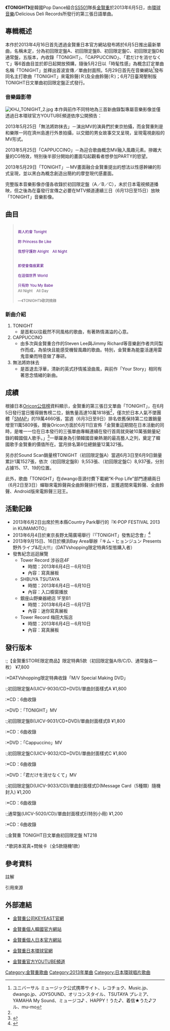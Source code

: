 {{Infobox Single
| Name           = '''TONIGHT'''
| Cover          = KHJ TONIGHT.jpg
| Caption     = 5版本單曲封面
| Artist         = [[金賢重|金賢重]]
| Album          = 
| A-side         = TONIGHT
| B-side         = 
| Released       = {{JPN}}2013年6月5日<br/>{{TWN}}2013年6月7日
| Format         = [[单曲|单曲]]
| Recorded       = 2013年<br/>{{KOR}}
| Genre          = [[J-POP|J-POP]]
| Length         = 24:10
| Label          = [[環球音樂|環球音樂]]/Delicious Deli Records
| Writer         = 
| Producer       = 
| Certification  =<!-- *金（唱片，[[日本唱片協會|日本唱片協會]]）<ref>{{cite web|title=ゴールド等認定作品一覧　2012年7月|url=http://www.riaj.or.jp/data/others/gold/201207.html|publisher=日本唱片协会|accessdate=2012-08-30|language=ja}}</ref> -->
| Chart position = *單日預購排名 五版本各佔<br/>第1、2、3、8、9位<ref>{{cite news| language =ja| url =http://mobile.twitter.com/pchan606/status/324494839204966401/photo/1| title =TOWER RECORDS オンライン4/16予約デイリーチャート　リダNEW SINGLE初回限定盤A~Cが1~3位, Ｄが8位、通常盤9位| publisher =Tower Record| date =2013-04-16| accessdate =2013-06-18| archive-date =2016-04-21| archive-url =https://web.archive.org/web/20160421053720/https://mobile.twitter.com/pchan606/status/324494839204966401/photo/1| dead-url =no}}</ref><small>（Tower Record）</small> 
*日榜 第2位<ref>{{cite news |language = ja |url = http://tower.jp/chart/3/2013/06/20130605-20130605 |title = TOWER RECORDS 渋谷店デイリー総合 |publisher = Tower Record |date = 2013-06-05 |deadurl = yes |archiveurl = https://web.archive.org/web/20140426042131/http://tower.jp/chart/3/2013/06/20130605-20130605 |archivedate = 2014-04-26 |accessdate = 2013-06-18 }}</ref><small>（Tower Record）</small> 
*周榜 第2位<ref>{{cite news| language =ja| url =http://tower.jp/chart/5/2013/06/20130603-20130609| title =TOWER RECORDS 全店総合シングル| publisher =Tower Record| date =2013-06-09| accessdate =2013-06-18| archive-date =2014-04-03| archive-url =https://web.archive.org/web/20140403073045/http://tower.jp/chart/5/2013/06/20130603-20130609| dead-url =no}}</ref><small>（Tower Record）</small> 
*日榜 第2位<ref name="ert">{{cite news| language =ja| url =http://news.kstyle.com/article.ksn?articleNo=1970612| title =キム・ヒョンジュン、日本3rdシングルがオリコンデイリー2位に！10万枚を売り上げる| publisher =Oricon| date =2013-06-06| accessdate =2013-06-18| archive-date =2016-03-05| archive-url =https://web.archive.org/web/20160305214223/http://news.kstyle.com/article.ksn?articleNo=1970612| dead-url =no}}</ref><small>（[[Oricon公信榜|Oricon]]）</small> 
*週榜 第2位<small>（[[Oricon公信榜|Oricon]]）</small>
| Last single    = [[HEAT_(金賢重單曲)|HEAT]]<br>（2012年）
| This single    = '''TONIGHT'''<br>（2013年）
| Next single    = [[HOT_SUN|HOT SUN]]<br>（2014年）
| Misc           ={{Extra musicsample |Type=single |filename=KHJ TONIGHT.ogg|title=《TONIGHT》}}
{{External music video|Type=Single|{{YouTube|PbRRhv6XF_I|無法將妳抹去}}<br/>{{YouTube|Z4b3GchTAg4|TONIGHT}}<br/>{{YouTube|wBf_sdfi7vI|Cappuccino}}}}
}}
'''《TONIGHT》'''是韓國Pop Dance組合[[SS501|SS501]]隊長[[金賢重|金賢重]]於2013年6月5日，由[[環球音樂_(日本)|環球音樂]]/Delicious Deli Records所發行的第三張日語單曲。

==專輯概述==
本作於2013年4月16日首先透過金賢重日本官方網站發布將於6月5日推出最新單曲，名稱未定，分為初回限定盤A、初回限定盤B、初回限定盤C、初回限定盤D和通常盤，五版本，內收錄「TONIGHT」、「CAPPUCCINO」、「君だけを消せなくて」等6首曲目並於即日起開放預購，隨後5月2日以「時髦性感」為概念訂定單曲名稱「TONIGHT」並釋出首波宣傳／單曲封面照。5月29日首先在音樂網站<ref group="註">ユニバーサル ミュージック公式携帯サイト、レコチョク、Music.jp、dwango.jp、JOYSOUND、オリコンスタイル、TSUTAYA プレミア、YAMAHA My Sound、ミュージコ♪ 、HAPPY！うた♪、着信★うた♪フル、mu-mo</ref>發布同名主打歌曲「TONIGHT」來電鈴聲(Ｒ)及全曲鈴聲(Ｒ)；6月7日臺灣壓制版TONIGHT日文單曲初回限定盤正式發行。
===音樂錄影帶===
[[File:KHJ_TONIGHT_2.jpg|thumb]]
本作與前作不同特地為三首新曲錄製專屬音樂影像並僅透過日本環球官方YOUTUBE頻道依序公開預告：

2013年5月25日「無法將妳抹去」－演出MV的演員們於東京拍攝，而金賢重則是和樂隊一同在濟州島進行外景拍攝，以交錯的男女故事交叉呈現，呈現電視劇般的MV形式。

2013年5月25日「CAPPUCCINO」－為迎合歌曲概念MV融入風趣元素。摻雜大量的CG特效，特別後半部分開始的畫面勾起觀看者想參加PARTY的慾望。

2013年5月29日「TONIGHT」－MV畫面融合金賢重提出的想法以性感幹練的形式呈現，並以黑白為概念創造出簡約的摩登現代感畫面。

完整版本音樂影像亦僅各收錄於初回限定盤（A／B／C），未於日本電視頻道播映，但之後為在臺發行宣傳之必要在MTV頻道連續三日（6月13日至15日）放映「TONIGHT」音樂影像。

==曲目==
<blockquote class="toccolours" style="text-align:center; width:200px; float:right; padding: 10px 15px 10px 10px; display:table;"><small>    
{{lang|ja|二人出会い Tonight}}<br />
<span style="color: #4B0080;">兩人約會 Tonight</span><br />
{{lang|ja|君は Princess Be Like}}<br />
<span style="color: #4B0080;">妳  Princess Be Like</span><br />
{{lang|ja|守るよ　僕が Alright　All Night}}<br />
<span style="color: #4B0080;">我想守護妳 Alright　All Night</span><br />
<br />
{{lang|ja|傷だらけでも}}<br />
<span style="color: #4B0080;">即使會傷痕累累</span><br />
{{lang|ja|この世界で World}}<br />
<span style="color: #4B0080;">在這個世界 World</span><br />
{{lang|ja|君だけ You My Babe}}<br />
<span style="color: #4B0080;">只有妳 You My Babe</span><br />
All Night　All Day<br />
<p style="text-align: right;"> —《TONIGHT》歌詞摘錄</small>
</blockquote>
{{Tracklist
| collapsed = 	
| headline = 【TONIGHT】
| total_length =

| all_writing =
| all_music = 
| all_lyrics = 
| all_arranger = 
| all_producer = 
| all_except =

| extra_column = 

| title1        = TONIGHT
| note1          =
| writing1 =
| lyrics1        =  Kyung Da Som / James Rhee(RHEEMIX) / 日本語詞 : Rina Moon 
| music1        =Sean Alexander / Glen Choi(dj nure) / Michaelangelo(Michael Snyder) / Todd Joseph Slingsby
| arranger1  =
| producer1  = 
| extra1 =
| length1    = 3:07

| title2        = CAPPUCCINO
| note2          =
| writing2 =
| lyrics2        =  Hawon / 日本語詞 : Rina Moon
| music2        = Steven Lee / Jimmy Richard / Fredrik Hult / Andreas Oberg
| arranger2 = 
| producer2 = 
| extra2 =
| length2    = 3:33

| title3 = 無法將妳抹去		
| note3 = 君だけを消せなくて
| writer3 = 
| music3 = Neil Athale / Dee Adams	
| lyrics3 = Kyung Da Som / James Rhee(RHEEMIX) / 日本語詞 : Rina Moon
| arranger3 =
| producer3 = 	
| extra3 = 	
| length3 = 3:51

| title4 = TONIGHT
| note4 = 演奏版	
| writer4 = 
| music4 = 	
| lyrics4 = 	
| arranger4 = 	
| producer4 = 	
| extra4 = 	
| length4 =

| title5        =CAPPUCCINO
| note5          =演奏版
| writing5 =
| lyrics5        =  
| music5        =
| arranger5 =
| producer5 = 
| extra5 =
| length5    =

| title6 = 無法將妳抹去		
| note6 = 演奏版
| writing6 =
| lyrics6        =  
| music6        =
| arranger6 =
| producer6 = 
| extra6 =
| length6    =

}}
===新曲介紹===
# TONIGHT
#*是首和以往截然不同風格的歌曲，有著熱情滿溢的心意。
# CAPPUCCINO
#*由多次與金賢重合作的Steven Lee與Jimmy Richard等音樂創作者共同製作而成，為愉快且能感受機智風趣的歌曲。特別，金賢重為能靈活運用雷鬼音樂而特意做了專研。
# 無法將妳抹去
#*是首退去浮華，清新的英式抒情搖滾曲風，與前作「Your Story」相同有著思念情緒的新曲。

==成績==
根據日本[[Oricon公信榜|Oricon公信榜]]資料顯示，金賢重的第三張日文單曲「TONIGHT」，在6月5日發行當日獲得銷售榜二位，銷售量高達10萬1818張<ref name="ert"/>，僅次於日本人氣不墜團體「[[SMAP|SMAP]]」的19萬4660張，當週（6月3日至9日）排名依舊保持第二位置銷量增至11萬5809張，爾後Oricon方面於6月11日宣佈「金賢重這期間在日本活動的同時，是唯一一位在日本發行的三張單曲專輯連續在發行首周就突破10萬張銷量紀錄的韓國個人歌手。」<ref>{{cite web|url=http://tw.starnnews.com/news/index.html?no=204098|title=金賢重，日本發行的3張單曲連續創下首周突破10萬銷量的紀錄「引人矚目」|accessdate=2013-06-13|publisher=starnnews|language=zh|date=2013-06-12}}</ref>一舉躍身為引領韓國音樂熱潮的最高藝人之列，奠定了韓國歌手金賢重的價值所在。當月排名第6位總銷量12萬321張。

另亦於Sound Scan銷量榜TONIGHT（初回限定盤A）當週6月3日至6月9日銷量累計1萬1527張，依次（初回限定盤B）9,553張、（初回限定盤C）8,937張，分別占據15、17、19的位置。

此外，歌曲「TONIGHT」在dwango音源付費下載網“K-Pop Life”部門連續兩日（6月2日至3日）蟬聯來電鈴聲與全曲鈴聲排行榜首，並獲週間來電鈴聲、全曲鈴聲、Android版來電鈴聲三冠王。

==活動記錄==
*2013年6月2日出席於熊本縣Country Park舉行的『K-POP FESTIVAL 2013 in KUMAMOTO』
*2013年6月4日於東京長野太陽廣場舉行『「TONIGHT」發售記念會』<ref>{{cite web|url=http://tw.starnnews.com/news/index.html?no=202590|title=金賢重，日本單曲「tonight」發售活動盛況空前「和一萬名歌迷的見面」|accessdate=2013-06-18|publisher=starnnews|language=zh|date=2013-06-04}}</ref>
*2013年9月15日、16日於横浜Bay Area舉辦『キム・ヒョンジュン Presents  野外ライブ&花火!!!』（DATVshopping限定特典5型態購入者）
*發售紀念巡迴展覽
**Tower Record 涉谷店4F
***時間：2013年6月4日－6月10日
***內容：寫真展板
**SHBUYA TSUTAYA　
***時間：2013年6月4日－6月10日
***內容：入口櫥窗播放
**銀座山野樂器總店 1F至B1
***時間：2013年6月4日－6月17日
***內容：迷你寫真展板
**Tower Record 梅田大阪店
***時間：2013年6月4日－6月10日
***內容：寫真展板

==發行版本==
{{JPN}}
:;【金賢重STORE限定商品】限定特典5款（初回限定盤A/B/C/D、通常盤各一枚） ¥7,800
:*DATVshopping限定特典收錄「M/V Special Making DVD」

:;初回限定盤A(UICV-9030/CD+DVD)/單曲封面樣式A  ¥1,800
:*CD：6曲收錄 
:*DVD：「TONIGHT」MV

:;初回限定盤B(UICV-9031/CD+DVD)/單曲封面樣式B ¥1,800
:*CD：6曲收錄 
:*DVD：「Cappuccino」MV

:;初回限定盤C(UICV-9032/CD+DVD)/單曲封面樣式C ¥1,800
:*CD：6曲收錄 
:*DVD：「君だけを消せなくて」MV

:;初回限定盤D(UICV-9033/CD)/單曲封面樣式D(Message Card（5種類）隨機封入) ¥1,200
:*CD：6曲收錄

:;通常盤(UICV-5020/CD)/單曲封面樣式E(特別小冊) ¥1,200
:*CD：6曲收錄

{{TWN}}
:;金賢重 TONIGHT日文單曲初回限定盤 NT218
:*歌詞本寫真+問候卡（全5款隨機1款）

== 參考資料 ==
;註解
{{reflist|2|group="註"}}

;引用來源
<div class="references-small">
{{reflist|2}}
</div>

==外部連結==
*{{ko}}[https://web.archive.org/web/20100816150521/http://www.keyeast.co.kr/artist/khj.asp 金賢重公司KEYEAST官網]
*{{ko}}[http://www.hyun-joong.com/ 金賢重個人韓國官方網站]{{Wayback|url=http://www.hyun-joong.com/ |date=20101007025520 }}
*{{ja}}[http://kimhyunjoong.jp/index.php 金賢重個人日本官方網站]{{Wayback|url=http://kimhyunjoong.jp/index.php |date=20120616065111 }}
*{{ja}}[http://www.universal-music.co.jp/kim-hyun-joong/ 金賢重日本環球官網]{{Wayback|url=http://www.universal-music.co.jp/kim-hyun-joong/ |date=20120613191118 }}
*{{ko}}[http://www.youtube.com/kimhyunjoong606 金賢重官方YOUTUBE頻道]{{Wayback|url=http://www.youtube.com/kimhyunjoong606 |date=20120109085000 }}

{{SS501}}

[[Category:金賢重歌曲|Category:金賢重歌曲]]
[[Category:2013年單曲|Category:2013年單曲]]
[[Category:日本環球唱片歌曲|Category:日本環球唱片歌曲]]